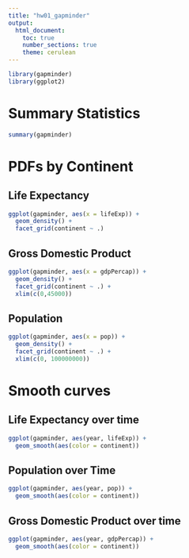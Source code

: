 ```yaml
---
title: "hw01_gapminder"
output:
  html_document:
    toc: true
    number_sections: true
    theme: cerulean
---
```

```r
library(gapminder)
library(ggplot2)
```
# Summary Statistics
```r
summary(gapminder)
```

# PDFs by Continent {.tabset}

## Life Expectancy
```r
ggplot(gapminder, aes(x = lifeExp)) +
  geom_density() +
  facet_grid(continent ~ .)
```

## Gross Domestic Product
```r
ggplot(gapminder, aes(x = gdpPercap)) +
  geom_density() +
  facet_grid(continent ~ .) +
  xlim(c(0,45000))
```

## Population
```r
ggplot(gapminder, aes(x = pop)) +
  geom_density() +
  facet_grid(continent ~ .) +
  xlim(c(0, 100000000))
```


# Smooth curves {.tabset}

## Life Expectancy over time
```r
ggplot(gapminder, aes(year, lifeExp)) +
  geom_smooth(aes(color = continent))
```

## Population over Time

```r
ggplot(gapminder, aes(year, pop)) +
  geom_smooth(aes(color = continent))
```

## Gross Domestic Product over time

```r
ggplot(gapminder, aes(year, gdpPercap)) +
  geom_smooth(aes(color = continent))
```
